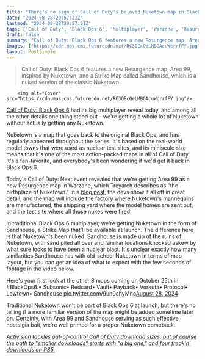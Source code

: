 ```yaml
---
title: "There's no sign of Call of Duty's beloved Nuketown map in Black Ops 6 - except for its 'birthplace' in Warzone's Area 99 and a nuked version in Sandhouse"
date: "2024-08-28T20:57:21Z"
lastmod: "2024-08-28T20:57:21Z"
tags: ['Call of Duty', 'Black Ops 6', 'Multiplayer', 'Warzone', 'Resurgence', 'Nuketown', 'Area 99', 'Sandhouse', 'Strike Map']
draft: false
summary: "Call of Duty: Black Ops 6 features a new Resurgence map, Area 99, inspired by Nuketown, and a Strike Map called Sandhouse, which is a nuked version of the classic Nuketown."
images: ["https://cdn.mos.cms.futurecdn.net/RC3QEcQeLMBGAcuWcrrfFY.jpg"]
layout: PostSimple
---
```

> Call of Duty: Black Ops 6 features a new Resurgence map, Area 99, inspired by Nuketown, and a Strike Map called Sandhouse, which is a nuked version of the classic Nuketown.


        <img alt="Cover" src="https://cdn.mos.cms.futurecdn.net/RC3QEcQeLMBGAcuWcrrfFY.jpg"/>
        
[Call of Duty: Black Ops 6](https://www.gamesradar.com/games/call-of-duty/call-of-duty-black-ops-6-guide/) had its big multiplayer reveal today, and among all the other details one thing stood out - we're getting a whole lot of Nuketown without actually getting any Nuketown.

Nuketown is a map that goes back to the original Black Ops, and has regularly appeared throughout the series. It's based on the real-world model towns that were used as nuclear test sites, and its miniscule size means that it's one of the most action-packed maps in all of Call of Duty. It's a fan-favorite, and everybody's been wondering if we'd get it back in Black Ops 6.

Today's Call of Duty: Next event revealed that we're getting Area 99 as a new Resurgence map in Warzone, which Treyarch describes as "the birthplace of Nuketown." In a [blog post](https://www.callofduty.com/blog/2024/08/call-of-duty-next-warzone-reveal-area-99-resurgence-map-intel), the devs show it all off in great detail, and the map will include the factory where Nuketown's mannequins are manufactured, the shipping yard where the model homes are sent out, and the test site where all those nukes were fired. 

In traditional Black Ops 6 multiplayer, we're getting Nuketown in the form of Sandhouse, a Strike Map that'll be available at launch. The difference here is that Nuketown's been nuked. Sandhouse is made up of the ruins of Nuketown, with sand piled all over and familiar locations knocked askew by what sure looks to have been a nuclear blast. It's unclear exactly how many similarities Sandhouse has with old-school Nuketown in terms of map layout, but you can get an idea of what to expect with the few seconds of footage in the video below. 

Here's your first look at the other 8 maps coming on October 25th in #BlackOps6:• Subsonic• Redcard• Vault• Payback• Vorkuta• Protocol• Lowtown• Sandhouse pic.twitter.com/9un0chyMno[August 28, 2024](https://twitter.com/Treyarch/status/1828827093687538135)

Traditional Nuketown won't be part of Black Ops 6 at launch, but there's no telling if a more familiar version of the map might be added sometime later on. Certainly, with Area 99 and Sandhouse serving as such effective nostalgia bait, we're well primed for a proper Nuketown comeback.

[<em>Activision tackles out-of-control Call of Duty download sizes, but of course the path to "smaller downloads" starts with "a big one," and four freakin' downloads on PS5.</em>](https://www.gamesradar.com/games/call-of-duty/activision-tackles-out-of-control-call-of-duty-download-sizes-but-of-course-the-path-to-smaller-downloads-starts-with-a-big-one-and-4-freakin-downloads-on-ps5/)
        